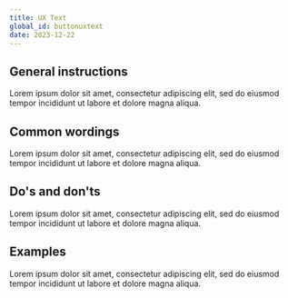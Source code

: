 ```yaml
---
title: UX Text
global_id: buttonuxtext
date: 2023-12-22
---
```


## General instructions
Lorem ipsum dolor sit amet, consectetur adipiscing elit, sed do eiusmod tempor incididunt ut labore et dolore magna aliqua.

## Common wordings
Lorem ipsum dolor sit amet, consectetur adipiscing elit, sed do eiusmod tempor incididunt ut labore et dolore magna aliqua.

## Do's and don'ts
Lorem ipsum dolor sit amet, consectetur adipiscing elit, sed do eiusmod tempor incididunt ut labore et dolore magna aliqua.

## Examples
Lorem ipsum dolor sit amet, consectetur adipiscing elit, sed do eiusmod tempor incididunt ut labore et dolore magna aliqua.